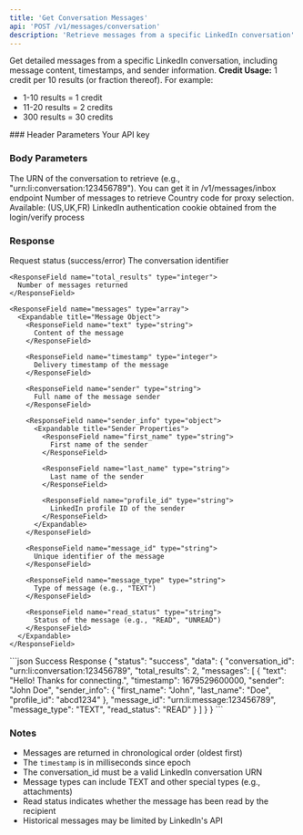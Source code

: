 ```yaml
---
title: 'Get Conversation Messages'
api: 'POST /v1/messages/conversation'
description: 'Retrieve messages from a specific LinkedIn conversation'
---
```


Get detailed messages from a specific LinkedIn conversation, including message content, timestamps, and sender information.
<Note>
  **Credit Usage:** 1 credit per 10 results (or fraction thereof). For example:
  - 1-10 results = 1 credit
  - 11-20 results = 2 credits
  - 300 results = 30 credits
</Note>
### Header Parameters

<ParamField header="x-api-key" type="string" required>
  Your API key
</ParamField>

### Body Parameters

<ParamField body="conversation_id" type="string" required>
  The URN of the conversation to retrieve (e.g., "urn:li:conversation:123456789").
  You can get it in /v1/messages/inbox endpoint
</ParamField>

<ParamField body="total_results" type="integer" default="10">
  Number of messages to retrieve
</ParamField>
<ParamField body="country" type="string" default="FR">
  Country code for proxy selection. Available: (US,UK,FR)
</ParamField>
<ParamField body="login_token" type="string" required>
  LinkedIn authentication cookie obtained from the login/verify process
</ParamField>

### Response

<ResponseField name="status" type="string">
  Request status (success/error)
</ResponseField>

<ResponseField name="data" type="object">
  <Expandable title="Properties">
    <ResponseField name="conversation_id" type="string">
      The conversation identifier
    </ResponseField>

    <ResponseField name="total_results" type="integer">
      Number of messages returned
    </ResponseField>

    <ResponseField name="messages" type="array">
      <Expandable title="Message Object">
        <ResponseField name="text" type="string">
          Content of the message
        </ResponseField>

        <ResponseField name="timestamp" type="integer">
          Delivery timestamp of the message
        </ResponseField>

        <ResponseField name="sender" type="string">
          Full name of the message sender
        </ResponseField>

        <ResponseField name="sender_info" type="object">
          <Expandable title="Sender Properties">
            <ResponseField name="first_name" type="string">
              First name of the sender
            </ResponseField>
            
            <ResponseField name="last_name" type="string">
              Last name of the sender
            </ResponseField>
            
            <ResponseField name="profile_id" type="string">
              LinkedIn profile ID of the sender
            </ResponseField>
          </Expandable>
        </ResponseField>

        <ResponseField name="message_id" type="string">
          Unique identifier of the message
        </ResponseField>

        <ResponseField name="message_type" type="string">
          Type of message (e.g., "TEXT")
        </ResponseField>

        <ResponseField name="read_status" type="string">
          Status of the message (e.g., "READ", "UNREAD")
        </ResponseField>
      </Expandable>
    </ResponseField>
  </Expandable>
</ResponseField>

<ResponseExample>
```json Success Response
{
  "status": "success",
  "data": {
    "conversation_id": "urn:li:conversation:123456789",
    "total_results": 2,
    "messages": [
      {
        "text": "Hello! Thanks for connecting.",
        "timestamp": 1679529600000,
        "sender": "John Doe",
        "sender_info": {
          "first_name": "John",
          "last_name": "Doe",
          "profile_id": "abcd1234"
        },
        "message_id": "urn:li:message:123456789",
        "message_type": "TEXT",
        "read_status": "READ"
      }
    ]
  }
}
```

</ResponseExample>

### Notes
- Messages are returned in chronological order (oldest first)
- The `timestamp` is in milliseconds since epoch
- The conversation_id must be a valid LinkedIn conversation URN
- Message types can include TEXT and other special types (e.g., attachments)
- Read status indicates whether the message has been read by the recipient
- Historical messages may be limited by LinkedIn's API